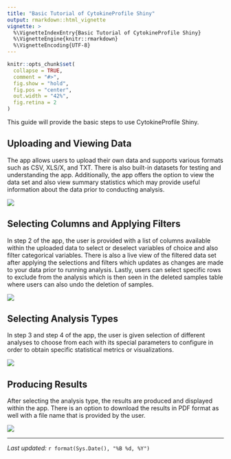 ```yaml
---
title: "Basic Tutorial of CytokineProfile Shiny"
output: rmarkdown::html_vignette
vignette: >
  %\VignetteIndexEntry{Basic Tutorial of CytokineProfile Shiny}
  %\VignetteEngine{knitr::rmarkdown}
  %\VignetteEncoding{UTF-8}
---
```


```r
knitr::opts_chunk$set(
  collapse = TRUE,
  comment = "#>",
  fig.show = "hold",
  fig.pos = "center",
  out.width = "42%",
  fig.retina = 2
)
```

This guide will provide the basic steps to use CytokineProfile Shiny. 

## Uploading and Viewing Data

The app allows users to upload their own data and supports various formats such as CSV, XLS/X, and TXT. There is also built-in datasets for testing and understanding the app. Additionally, the app offers the option to view the data set and also view summary statistics which may provide useful information about the data prior to conducting analysis.

![](../man/figures/Shiny_Step1.gif)


## Selecting Columns and Applying Filters

In step 2 of the app, the user is provided with a list of columns available within the uploaded data to select or deselect variables of choice and also filter categorical variables. There is also a live view of the filtered data set after applying the selections and filters which updates as changes are made to your data prior to running analysis. Lastly, users can select specific rows to exclude from the analysis which is then seen in the deleted samples table where users can also undo the deletion of samples. 

![](../man/figures/Shiny_Step2.gif)

## Selecting Analysis Types

In step 3 and step 4 of the app, the user is given selection of different analyses to choose from each with its special parameters to configure in order to obtain specific statistical metrics or visualizations. 

![](../man/figures/Shiny_Step3.gif)

## Producing Results

After selecting the analysis type, the results are produced and displayed within the app. There is an option to download the results in PDF format as well with a file name that is provided by the user.

![](../man/figures/Shiny_Step4.gif)

------------------------------------------------------------------------
*Last updated:* `r format(Sys.Date(), "%B %d, %Y")`